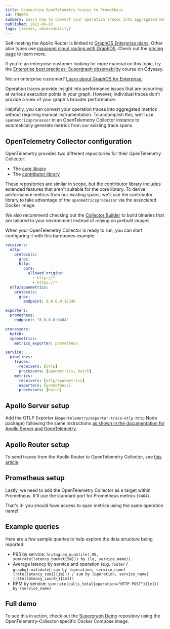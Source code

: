 ```yaml
---
title: Connecting OpenTelemetry traces to Prometheus
id: TN0003
summary: Learn how to convert your operation traces into aggregated metrics without requiring manual instrumentation in order to provide a view of your graph's broader performance.
published: 2022-06-03
tags: [server, observability]
---
```


<EnterpriseFeature>

Self-hosting the Apollo Router is limited to [GraphOS Enterprise plans](/graphos/enterprise/). Other plan types use [managed cloud routing with GraphOS](/graphos/routing/cloud/). Check out the [pricing page](https://www.apollographql.com/pricing/) to learn more.

</EnterpriseFeature>

<Tip>

If you're an enterprise customer looking for more material on this topic, try the [Enterprise best practices: Supergraph observability](https://www.apollographql.com/tutorials/supergraph-observability) course on Odyssey.

Not an enterprise customer? [Learn about GraphOS for Enterprise.](/graphos/enterprise)

</Tip>

Operation traces provide insight into performance issues that are occurring at various execution points in your graph. However, individual traces don't provide a view of your graph's broader performance.

Helpfully, you can convert your operation traces into aggregated metrics without requiring manual instrumentation. To accomplish this, we'll use `spanmetricsprocessor` in an OpenTelemetry Collector instance to automatically generate metrics from our existing trace spans.

## OpenTelemetry Collector configuration

OpenTelemetry provides two different repositories for their OpenTelemetry Collector:

- The [core library](https://github.com/open-telemetry/opentelemetry-collector)
- The [contributor library](https://github.com/open-telemetry/opentelemetry-collector-contrib)

These repositories are similar in scope, but the contributor library includes extended features that aren't suitable for the core library. To derive performance metrics from our existing spans, we'll use the contributor library to take advantage of the `spanmetricsprocessor` via the associated Docker image.

<Tip>

We also recommend checking out the [Collector Builder](https://github.com/open-telemetry/opentelemetry-collector/tree/main/cmd/builder) to build binaries that are tailored to your environment instead of relying on prebuilt images.

</Tip>

When your OpenTelemetry Collector is ready to run, you can start configuring it with this barebones example:

```yaml
receivers:
  otlp:
    protocols:
      grpc:
      http:
        cors:
          allowed_origins:
            - http://*
            - https://*
  otlp/spanmetrics:
    protocols:
      grpc:
        endpoint: 0.0.0.0:12346

exporters:
  prometheus:
    endpoint: "0.0.0.0:9464"

processors:
  batch:
  spanmetrics:
    metrics_exporter: prometheus

service:
  pipelines:
    traces:
      receivers: [otlp]
      processors: [spanmetrics, batch]
    metrics:
      receivers: [otlp/spanmetrics]
      exporters: [prometheus]
      processors: [batch]
```

## Apollo Server setup

Add the OTLP Exporter (`@opentelemetry/exporter-trace-otlp-http` Node package) following the same instructions [as shown in the documentation for Apollo Server and OpenTelemetry.](/federation/opentelemetry/)

## Apollo Router setup

To send traces from the Apollo Router to OpenTelemetry Collector, see [this article](/router/configuration/telemetry/exporters/tracing/otlp).

## Prometheus setup

Lastly, we need to add the OpenTelemetry Collector as a target within Prometheus. It'll use the standard port for Prometheus metrics (`9464`).

That's it- you should have access to span metrics using the same operation name!

## Example queries

Here are a few sample queries to help explore the data structure being reported:

- P95 by service: `histogram_quantile(.95, sum(rate(latency_bucket[5m])) by (le, service_name))`
- Average latency by service and operation (e.g. `router` / `graphql.validate`): `sum by (operation, service_name)(rate(latency_sum{}[1m])) / sum by (operation, service_name)(rate(latency_count{}[1m]))`
- RPM by service: `sum(rate(calls_total{operation="HTTP POST"}[1m])) by (service_name)`

## Full demo

To see this in action, check out the [Supergraph Demo](https://github.com/apollographql/supergraph-demo-fed2#tracing-with-open-telemetry) repository using the OpenTelemetry-Collector-specific Docker Compose image.
